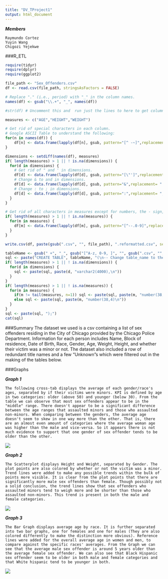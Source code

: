```yaml
---
title: "DV_TProject1"
output: html_document
---
```


***Members***
```
Raymundo Cortez
Yuyin Wang
Chigozi Yejekwe
```

###R_ETL
```r
require(tidyr)
require(dplyr)
require(ggplot2)

file_path <- "Sex_Offenders.csv"
df <- read.csv(file_path, stringsAsFactors = FALSE)

# Replace "." (i.e., period) with "_" in the column names.
names(df) <- gsub("\\.+", "_", names(df))

#str(df) # Uncomment this and  run just the lines to here to get column types to use for getting the list of measures.

measures <- c("AGE","HEIGHT","WEIGHT")

# Get rid of special characters in each column.
# Google ASCII Table to understand the following:
for(n in names(df)) {
    df[n] <- data.frame(lapply(df[n], gsub, pattern="[^ -~]",replacement= ""))
}

dimensions <- setdiff(names(df), measures)
if( length(measures) > 1 || ! is.na(dimensions)) {
  for(d in dimensions) {
    # Get rid of " and ' in dimensions.
    df[d] <- data.frame(lapply(df[d], gsub, pattern="[\"']",replacement= ""))
    # Change & to and in dimensions.
    df[d] <- data.frame(lapply(df[d], gsub, pattern="&",replacement= " and "))
    # Change : to ; in dimensions.
    df[d] <- data.frame(lapply(df[d], gsub, pattern=":",replacement= ";"))
  }
}

# Get rid of all characters in measures except for numbers, the - sign, and period.dimensions
if( length(measures) > 1 || ! is.na(measures)) {
  for(m in measures) {
    df[m] <- data.frame(lapply(df[m], gsub, pattern="[^--.0-9]",replacement= ""))
  }
}

write.csv(df, paste(gsub(".csv", "", file_path), ".reformatted.csv", sep=""), row.names=FALSE, na = "")

tableName <- gsub(" +", "_", gsub("[^A-z, 0-9, ]", "", gsub(".csv", "", file_path)))
sql <- paste("CREATE TABLE", tableName, "(\n-- Change table_name to the table name you want.\n")
if( length(measures) > 1 || ! is.na(dimensions)) {
  for(d in dimensions) {
    sql <- paste(sql, paste(d, "varchar2(4000),\n"))
  }
}
if( length(measures) > 1 || ! is.na(measures)) {
  for(m in measures) {
    if(m != tail(measures, n=1)) sql <- paste(sql, paste(m, "number(38,4),\n"))
    else sql <- paste(sql, paste(m, "number(38,4)\n"))
  }
}
sql <- paste(sql, ");")
cat(sql)
```

###Summary
The dataset we used is a csv containing a list of sex offenders residing in the City of Chicago provided by the Chicago Police Department. Information for each person includes Name, Block of residence, Date of Birth, Race, Gender, Age, Weight, Height, and whether their victim was a minor or not. The dataset also included a row of redundant title names and a few "Unknown"s which were filtered out in the making of the tables below.

###Graphs

***Graph 1***
```
The following cross-tab displays the average of each gender/race's ages, separated by if their victims were minors. KPI is defined by age in two categories: older (above 50) and younger (below 30). From the table we can observe that most sex offenders appear to be in the "middle" range. There doesn't appear to be a significant difference between the age ranges that assaulted minors and those who assaulted non-minors. When comparing between the genders, the average age doesn't seem to skew in one way more than the other. That is, there are an almost even amount of categories where the average woman age was higher than the male and vice-versa. So it appears there is not much evidence to support that one gender of sex offender tends to be older than the other.
```
![](Cross-Tab.jpg)

***Graph 2***
```
The Scatterplot displays Height and Weight, separated by Gender. The plot points are also colored by whether or not the victim was a minor. Trend lines were added to make any possible trends within the bulk of points more visible. It is clear from the plot points that there are significantly more male sex offenders than female. Though possibly not a solid conclusion, the trend lines show that sex offenders who assaulted minors tend to weigh more and be shorter than those who assaulted non-minors. This trend is present in both the male and female categories.
```
![](Scatterplot.jpg)

***Graph 3***
```
The Bar Graph displays average age by race. It is further separated into two bar graphs, one for females and one for males (They are also colored differently to make the distinction more obvious). Reference lines were added for the overall average age in women and men, to compare against the specific races' averages. From the Graph we can see that the average male sex offender is around 5 years older than the average female sex offender. We can also see that Black Hispanic sex offender seem to be older in both male and female categories and that White hispanic tend to be younger in both.
```
![](Bar Chart.jpg)

